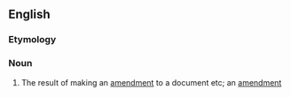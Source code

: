 ==English==

===Etymology===
{{suffix|en|amend|ation}}

===Noun===
{{en-noun}}

# {{lb|en|US}} The result of making an [[amendment]] to a document etc; an [[amendment]]